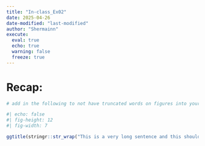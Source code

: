```yaml
---
title: "In-class_Ex02"
date: 2025-04-26
date-modified: "last-modified"
author: "Shermainn"
execute: 
  eval: true
  echo: true
  warning: false
  freeze: true
---
```


# Recap:

```r
# add in the following to not have truncated words on figures into your Hands-on Exercises

#| echo: false 
#| fig-height: 12
#| fig-width: 7

ggtitle(stringr::str_wrap("This is a very long sentence and this should make it become two lines instead of it being cut off"))  ## add this into your title in your ggplot
```
